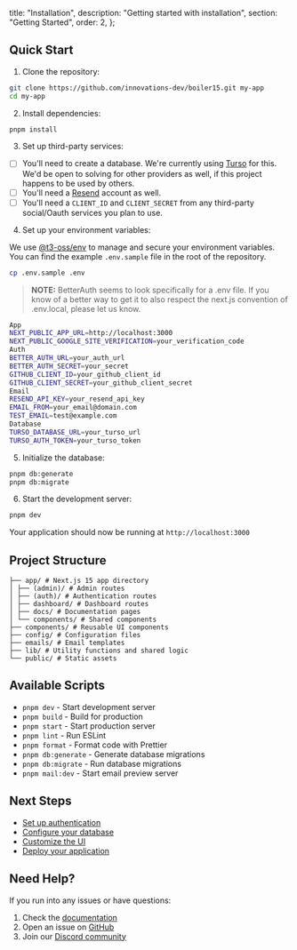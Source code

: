   title: "Installation",
  description: "Getting started with installation",
  section: "Getting Started",
  order: 2,
};

## Quick Start

1. Clone the repository:

```bash
git clone https://github.com/innovations-dev/boiler15.git my-app
cd my-app
```

2. Install dependencies:

```bash
pnpm install
```

3. Set up third-party services:

- [ ] You'll need to create a database. We're currently using [Turso](https://turso.tech/) for this. We'd be open to solving for other providers as well, if this project happens to be used by others.
- [ ] You'll need a [Resend](https://resend.com) account as well.
- [ ] You'll need a `CLIENT_ID` and `CLIENT_SECRET` from any third-party social/Oauth services you plan to use.

4. Set up your environment variables:

We use [@t3-oss/env](https://github.com/t3-oss/env) to manage and secure your environment variables.
You can find the example `.env.sample` file in the root of the repository.

```bash
cp .env.sample .env
```

> **NOTE:** BetterAuth seems to look specifically for a .env file. If you know of a better way to get it to also respect the next.js convention of .env.local, please let us know.

```bash
App
NEXT_PUBLIC_APP_URL=http://localhost:3000
NEXT_PUBLIC_GOOGLE_SITE_VERIFICATION=your_verification_code
Auth
BETTER_AUTH_URL=your_auth_url
BETTER_AUTH_SECRET=your_secret
GITHUB_CLIENT_ID=your_github_client_id
GITHUB_CLIENT_SECRET=your_github_client_secret
Email
RESEND_API_KEY=your_resend_api_key
EMAIL_FROM=your_email@domain.com
TEST_EMAIL=test@example.com
Database
TURSO_DATABASE_URL=your_turso_url
TURSO_AUTH_TOKEN=your_turso_token
```

5. Initialize the database:

```bash
pnpm db:generate
pnpm db:migrate
```

6. Start the development server:

```bash
pnpm dev
```

Your application should now be running at `http://localhost:3000`

## Project Structure

```
├── app/ # Next.js 15 app directory
│ ├── (admin)/ # Admin routes
│ ├── (auth)/ # Authentication routes
│ ├── dashboard/ # Dashboard routes
│ ├── docs/ # Documentation pages
│ └── components/ # Shared components
├── components/ # Reusable UI components
├── config/ # Configuration files
├── emails/ # Email templates
├── lib/ # Utility functions and shared logic
└── public/ # Static assets
```

## Available Scripts

- `pnpm dev` - Start development server
- `pnpm build` - Build for production
- `pnpm start` - Start production server
- `pnpm lint` - Run ESLint
- `pnpm format` - Format code with Prettier
- `pnpm db:generate` - Generate database migrations
- `pnpm db:migrate` - Run database migrations
- `pnpm mail:dev` - Start email preview server

## Next Steps

- [Set up authentication](/docs/authentication)
- [Configure your database](/docs/database)
- [Customize the UI](/docs/customization)
- [Deploy your application](/docs/deployment)

## Need Help?

If you run into any issues or have questions:

1. Check the [documentation](/docs)
2. Open an issue on [GitHub](https://github.com/innovations-dev/boiler15/issues)
3. Join our [Discord community](https://discord.gg/your-discord)
